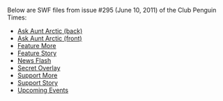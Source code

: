{{NeedSWFs}}
Below are SWF files from issue #295 (June 10, 2011) of the Club Penguin Times:

*[[Media:News295AskAuntArcticBack.swf|Ask Aunt Arctic (back)]]
*[[Media:News295AskAuntArcticFront.swf|Ask Aunt Arctic (front)]]
*[[Media:News295FeatureMore.swf|Feature More]]
*[[Media:News295FeatureStory.swf|Feature Story]]
*[[Media:News295NewsFlash.swf|News Flash]]
*[[Media:News295SecretOverlay.swf|Secret Overlay]]
*[[Media:News295SupportMore.swf|Support More]]
*[[Media:News295SupportStory.swf|Support Story]]
*[[Media:News295UpcomingEvents.swf|Upcoming Events]]
